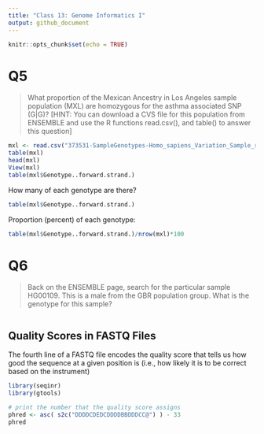 ```yaml
---
title: "Class 13: Genome Informatics I"
output: github_document
---
```


```r
knitr::opts_chunk$set(echo = TRUE)
```

# Q5
> What proportion of the Mexican Ancestry in Los Angeles sample population (MXL)
are homozygous for the asthma associated SNP (G|G)?
[HINT: You can download a CVS file for this population from ENSEMBLE and use the R
functions read.csv(), and table() to answer this question]

```r
mxl <- read.csv("373531-SampleGenotypes-Homo_sapiens_Variation_Sample_rs8067378.csv")
table(mxl)
head(mxl)
View(mxl)
table(mxl$Genotype..forward.strand.)
```

How many of each genotype are there?
```r
table(mxl$Genotype..forward.strand.)
```

Proportion (percent) of each genotype:
```r
table(mxl$Genotype..forward.strand.)/nrow(mxl)*100
```

# Q6
>Back on the ENSEMBLE page, search for the particular sample HG00109. This is a
male from the GBR population group. What is the genotype for this sample?

```r

```

## Quality Scores in FASTQ Files

The fourth line of a FASTQ file encodes the quality score that tells us how good the sequence at a given position is (i.e., how likely it is to be correct based on the instrument)

```r
library(seqinr)
library(gtools)

# print the number that the quality score assigns
phred <- asc( s2c("DDDDCDEDCDDDDBBDDDCC@") ) - 33
phred
```

